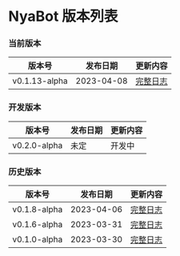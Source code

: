 # NyaBot 版本列表

### 当前版本

| 版本号           | 发布日期       | 更新内容                                                                                  |
|---------------|------------|---------------------------------------------------------------------------------------|
| v0.1.13-alpha | 2023-04-08 | [完整日志](https://github.com/Elyart-Network/NyaBot/compare/v0.1.8-alpha...v0.1.13-alpha) |

### 开发版本

| 版本号          | 发布日期 | 更新内容 |
|--------------|------|------|
| v0.2.0-alpha | 未定   | 开发中  |

### 历史版本

| 版本号          | 发布日期       | 更新内容                                                                                 |
|--------------|------------|--------------------------------------------------------------------------------------|
| v0.1.8-alpha | 2023-04-06 | [完整日志](https://github.com/Elyart-Network/NyaBot/compare/v0.1.6-alpha...v0.1.8-alpha) |
| v0.1.6-alpha | 2023-03-31 | [完整日志](https://github.com/Elyart-Network/NyaBot/compare/v0.1.0-alpha...v0.1.6-alpha) |
| v0.1.0-alpha | 2023-03-30 | [完整日志](https://github.com/Elyart-Network/NyaBot/commits/v0.1.0-alpha)                |